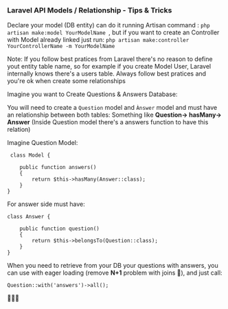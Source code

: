 ### Laravel API Models / Relationship - Tips & Tricks ###

Declare your model (DB entity) can do it running Artisan command : ``php artisan make:model YourModelName ``, but if you want to create an Controller with Model already linked just run: ``php artisan make:controller YourControllerName -m YourModelName``

Note: If you follow best pratices from Laravel there's no reason to define yout entity table name, so for example if you create Model User, Laravel internally knows there's a users table.
Always follow best pratices and you're ok when create some relationships

Imagine you want to Create Questions & Answers Database:

You will need to create a ``Question`` model and ``Ànswer`` model and must have an relationship between both tables:
Something like **Question-> hasMany-> Answer** (Inside Question model there's a answers function to have this relation)

Imagine Question Model:

```code
 class Model {

    public function answers()
    {
        return $this->hasMany(Answer::class);
    }
}
```

For answer side must have:

```code 
class Answer {
    
    public function question()
    {
        return $this->belongsTo(Question::class);
    }
}
```

When you need to retrieve from your DB your questions with answers, you can use with eager loading (remove **N+1** problem with joins 🥵), and just call:

``` Question::with('answers')->all(); ```

🤩🤩🤩